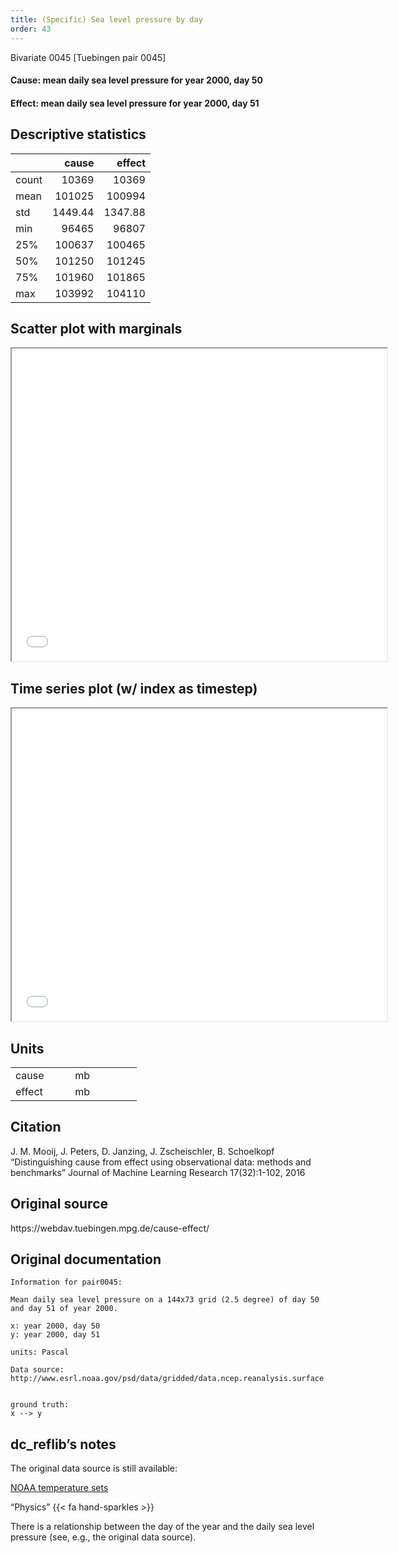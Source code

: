 ```yaml
---
title: (Specific) Sea level pressure by day
order: 43
---
```


Bivariate 0045  [Tuebingen pair 0045]

#### **Cause**: mean daily sea level pressure for year 2000, day 50
#### **Effect**: mean daily sea level pressure for year 2000, day 51

## Descriptive statistics
|       |     cause |    effect |
|:------|----------:|----------:|
| count |  10369    |  10369    |
| mean  | 101025    | 100994    |
| std   |   1449.44 |   1347.88 |
| min   |  96465    |  96807    |
| 25%   | 100637    | 100465    |
| 50%   | 101250    | 101245    |
| 75%   | 101960    | 101865    |
| max   | 103992    | 104110    |

## Scatter plot with marginals

```{=html}
<iframe width=600 height=500 src="plots/scatter_0045.html"></iframe>
```

## Time series plot (w/ index as timestep)

```{=html}
<iframe width=600 height=500 src="plots/series_0045.html"></iframe>
```

## Units
+----------+-----------------+
| cause    | mb              |
+----------+-----------------+
| effect   | mb              |
+----------+-----------------+


## Citation
J. M. Mooij, J. Peters, D. Janzing, J. Zscheischler, B. Schoelkopf
"Distinguishing cause from effect using observational data: methods and benchmarks"
Journal of Machine Learning Research 17(32):1-102, 2016

## Original source
https://webdav.tuebingen.mpg.de/cause-effect/

## Original documentation
```
Information for pair0045:

Mean daily sea level pressure on a 144x73 grid (2.5 degree) of day 50 and day 51 of year 2000.

x: year 2000, day 50
y: year 2000, day 51

units: Pascal

Data source:
http://www.esrl.noaa.gov/psd/data/gridded/data.ncep.reanalysis.surface.html


ground truth:
x --> y
```

## dc_reflib's notes
The original data source is still available:

[NOAA temperature sets](https://psl.noaa.gov/data/gridded/data.ncep.reanalysis.html)

::: {.callout-note title="Operational Causality"}
"Physics" {{< fa hand-sparkles >}} 

There is a relationship between the day of the year and the daily sea level pressure (see, e.g., the original data source).
:::